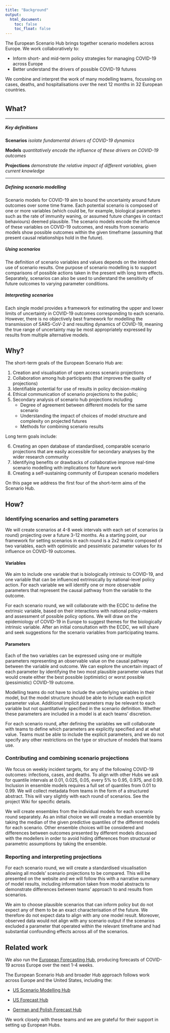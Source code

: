 ```yaml
---
title: "Background"
output:
  html_document:
    toc: false
    toc_float: false
---
```


The European Scenario Hub brings together scenario modellers across Europe. We work collaboratively to:

- Inform short- and mid-term policy strategies for managing COVID-19 across Europe
- Better understand the drivers of possible COVID-19 futures 

We combine and interpret the work of many modelling teams, focussing on cases, deaths, and hospitalisations over the next 12 months in 32 European countries. 

# {.tabset}

## What?

---

##### Key definitions

**Scenarios** _isolate fundamental drivers of COVID-19 dynamics_

**Models** _quantitatively encode the influence of these drivers on COVID-19 outcomes_

**Projections** _demonstrate the relative impact of different variables, given current knowledge_

---
##### Defining scenario modelling

Scenario models for COVID-19 aim to bound the uncertainty around future outcomes over some time frame. Each potential scenario is composed of one or more variables (which could be, for example, biological parameters such as the rate of immunity waning, or assumed future changes in contact behaviours) deemed plausible. The scenario models encode the influence of these variables on COVID-19 outcomes, and results from scenario models show possible outcomes within the given timeframe (assuming that present causal relationships hold in the future). 

##### Using scenarios

The definition of scenario variables and values depends on the intended use of scenario results. One purpose of scenario modelling is to support comparisons of possible actions taken in the present with long term effects. Separately, scenarios can also be used to understand the sensitivity of future outcomes to varying parameter conditions. 

##### Interpreting scenarios

Each single model provides a framework for estimating the upper and lower limits of uncertainty in COVID-19 outcomes corresponding to each scenario. However, there is no objectively best framework for modelling the transmission of SARS-CoV-2 and resulting dynamics of COVID-19, meaning the true range of uncertainty may be most appropriately expressed by results from multiple alternative models.

## Why?

The short-term goals of the European Scenario Hub are:

1. Creation and visualisation of open access scenario projections
2. Collaboration among hub participants (that improves the quality of projections)
3. Identifiable potential for use of results in policy decision-making
4. Ethical communication of scenario projections to the public; 
5. Secondary analysis of scenario hub projections including 
    * Degree of agreement between different models for the same scenario
    * Understanding the impact of choices of model structure and complexity on projected futures
    * Methods for combining scenario results

Long term goals include:

6. Creating an open database of standardised, comparable scenario projections that are easily accessible for secondary analyses by the wider research community
7. Identifying benefits or drawbacks of collaborative improve real-time scenario modelling with implications for future work
8. Creating a self-sustaining community of European scenario modellers

On this page we address the first four of the short-term aims of the Scenario Hub.

## How? {.tabset .tabset-pills}

### Identifying scenarios and setting parameters

We will create scenarios at 4-8 week intervals with each set of scenarios (a round) projecting over a future 3-12 months. As a starting point, our framework for setting scenarios in each round is a 2x2 matrix composed of two variables, each with optimistic and pessimistic parameter values for its influence on COVID-19 outcomes. 

#### Variables

We aim to include one variable that is biologically intrinsic to COVID-19, and one variable that can be influenced extrinsically by national-level policy action. For each variable we will identify one or more observable parameters that represent the causal pathway from the variable to the outcome. 

For each scenario round, we will collaborate with the ECDC to define the extrinsic variable, based on their interactions with national policy-makers and assessment of possible policy options. We will draw on the epidemiology of COVID-19 in Europe to suggest themes for the biologically intrinsic variable. After an initial consultation with the ECDC, we will share and seek suggestions for the scenario variables from participating teams. 

#### Parameters

Each of the two variables can be expressed using one or multiple parameters representing an observable value on the causal pathway between the variable and outcome. We can explore the uncertain impact of each parameter by identifying the two most plausible parameter values that would create either the best possible (optimistic) or worst possible (pessimistic) COVID-19 outcome.

Modelling teams do not have to include the underlying variables in their model, but the model structure should be able to include each explicit parameter value. Additional implicit parameters may be relevant to each variable but not quantitatively specified in the scenario definition.  Whether these parameters are included in a model is at each teams’ discretion.

For each scenario round, after defining the variables we will collaborate with teams to define which parameters are explicitly specified and at what value. Teams must be able to include the explicit parameters, and we do not specify any other restrictions on the type or structure of models that teams use.


### Contributing and combining scenario projections

We focus on weekly incident targets, for any of the following COVID-19 outcomes: infections, cases, and deaths. To align with other Hubs we ask for quantile intervals at 0.01, 0.025, 0.05, every 5% to 0.95, 0.975, and 0.99. Inclusion in ensemble models requires a full set of quantiles from 0.01 to 0.99. We will collect metadata from teams in the form of a structured abstract. This will vary slightly with each round of scenarios. See the project Wiki for specific details.

We will create ensembles from the individual models for each scenario round separately. As an initial choice we will create a median ensemble by taking the median of the given predictive quantiles of the different models for each scenario. Other ensemble choices will be considered and differences between outcomes presented by different models discussed with the modellers in order to avoid hiding differences from structural or parametric assumptions by taking the ensemble.  


### Reporting and interpreting projections

For each scenario round, we will create a standardised visualisation allowing all models’ scenario projections to be compared. This will be presented on the website and we will follow this with a narrative summary of model results, including information taken from model abstracts to demonstrate differences between teams’ approach to and results from scenarios.

We aim to choose plausible scenarios that can inform policy but do not expect any of them to be an exact characterisation of the future. We therefore do not expect data to align with any one model result. Moreover, observed data would not align with any scenario output if the scenarios excluded a parameter that operated within the relevant timeframe and had substantial confounding effects across all of the scenarios.

## Related work

We also run the [European Forecasting Hub](https://covid19forecasthub.eu/), producing forecasts of COVID-19 across Europe over the next 1-4 weeks. 

The European Scenario Hub and broader Hub approach follows work across Europe and the United States, including the:

- [US Scenario Modelling Hub](https://covid19scenariomodelinghub.org/)

- [US Forecast Hub](https://covid19forecasthub.org/)

- [German and Polish Forecast Hub](https://github.com/KITmetricslab/covid19-forecast-hub-de) 

We work closely with these teams and we are grateful for their support in setting up European Hubs.
